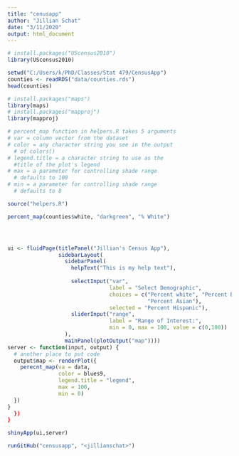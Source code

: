 ```yaml
---
title: "cenusapp"
author: "Jillian Schat"
date: "3/11/2020"
output: html_document
---
```


```r
# install.packages("UScensus2010")
library(UScensus2010)

setwd("C:/Users/k/PhD/Classes/Stat 479/CensusApp")
counties <- readRDS("data/counties.rds")
head(counties)

# install.packages("maps")
library(maps)
# install.packages("mapproj")
library(mapproj)

# percent_map function in helpers.R takes 5 arguments
# var = column vector from the dataset
# color = any character string you see in the output 
  # of colors()
# legend.title = a character string to use as the 
  #title of the plot's legend
# max = a parameter for controlling shade range
  # defaults to 100
# min = a parameter for controlling shade range
  # defaults to 0

source("helpers.R")

percent_map(counties$white, "darkgreen", "% White")




ui <- fluidPage(titlePanel("Jillian's Census App"),
                sidebarLayout(
                  sidebarPanel(
                    helpText("This is my help text"),
                    
                    selectInput("var",
                                label = "Select Demographic",
                                choices = c("Percent white", "Percent Black", "Percent Hispanic",
                                            "Percent Asian"),
                                selected = "Percent Hispanic"),
                    sliderInput("range",
                                label = "Range of Interest:",
                                min = 0, max = 100, value = c(0,100))
                  ),
                  mainPanel(plotOutput("map"))))
server <- function(input, output) {
  # another place to put code
  output$map <- renderPlot({
    perecnt_map(va = data, 
                color = blues9, 
                legend.title = "legend", 
                max = 100, 
                min = 0)
  })
}
  })
}

shinyApp(ui,server)

runGitHub("censusapp", "<jillianschat>")
```

